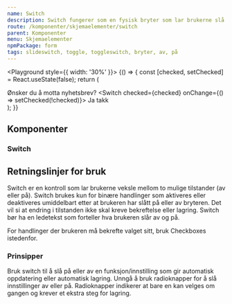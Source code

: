 ```yaml
---
name: Switch
description: Switch fungerer som en fysisk bryter som lar brukerne slå på eller av en funksjon.
route: /komponenter/skjemaelementer/switch
parent: Komponenter
menu: Skjemaelementer
npmPackage: form
tags: slideswitch, toggle, toggleswitch, bryter, av, på
---
```



<PageHeader />

<Playground style={{ width: '30%' }}>
  {() => {
    const [checked, setChecked] = React.useState(false);
    return (
      <div>
        <Label>Ønsker du å motta nyhetsbrev?</Label>
        <Switch checked={checked} onChange={() => setChecked(!checked)}>
          Ja takk
        </Switch>
      </div>
    );
  }}
</Playground>

## Komponenter

### Switch

<ImportStatement imports="Switch" />
<Props of={Switch} />

## Retningslinjer for bruk

Switch er en kontroll som lar brukerne veksle mellom to mulige tilstander (av eller på).
Switch brukes kun for binære handlinger som aktiveres eller deaktiveres umiddelbart etter at brukeren har slått på eller av bryteren.
Det vil si at endring i tilstanden ikke skal kreve bekreftelse eller lagring. Switch bør ha en ledetekst som forteller hva brukeren slår av og på.

For handlinger der brukeren må bekrefte valget sitt, bruk Checkboxes istedenfor.

### Prinsipper

<BestPractices>
  <Example type="do" src={doPic}>
    Bruk switch til å slå på eller av en funksjon/innstilling som gir automatisk
    oppdatering eller automatisk lagring.
  </Example>
  <Example type="dont" src={dontPic}>
    Unngå å bruk radioknapper for å slå innstillinger av eller på. Radioknapper
    indikerer at bare en kan velges om gangen og krever et ekstra steg for
    lagring.
  </Example>
</BestPractices>
